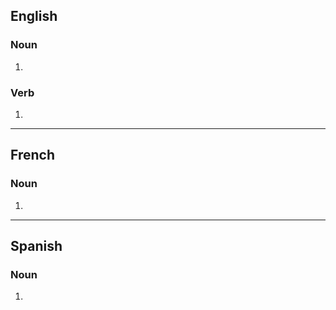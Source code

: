 ==English==

===Noun===
{{head|en|noun form}}

# {{plural of|handicap|lang=en}}

===Verb===
{{head|en|verb form}}

# {{en-third-person singular of|handicap}}

----

==French==

===Noun===
{{head|fr|noun plural form|g=m}}

# {{plural of|handicap|lang=fr}}

----

==Spanish==

===Noun===
{{head|es|noun form}}

# {{plural of|handicap|lang=es}}